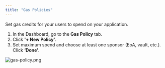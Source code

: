 ```yaml
---
title: "Gas Policies"
---
```


Set gas credits for your users to spend on your application.

1. In the Dashboard, go to the **Gas Policy** tab.
2. Click **'+ New Policy'**.
3. Set maximum spend and choose at least one sponsor (EoA, vault, etc.). Click **‘Done’**.

![gas-policy.png](https://station-images.nyc3.digitaloceanspaces.com/49246772-f2b4-40a2-9047-619829082991.png)
